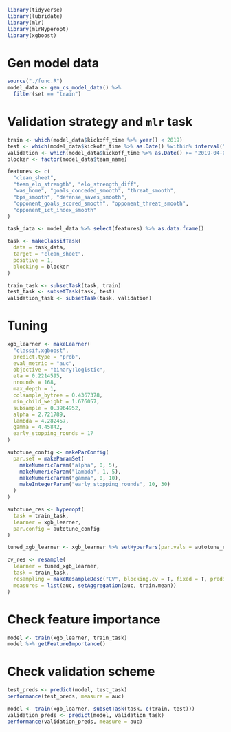 ```r
library(tidyverse)
library(lubridate)
library(mlr)
library(mlrHyperopt)
library(xgboost)
```


# Gen model data
```r
source("./func.R")
model_data <- gen_cs_model_data() %>% 
  filter(set == "train")
```

# Validation strategy and `mlr` task
```r
train <- which(model_data$kickoff_time %>% year() < 2019)
test <- which(model_data$kickoff_time %>% as.Date() %within% interval("2019-01-01", "2019-03-31"))
validation <- which(model_data$kickoff_time %>% as.Date() >= "2019-04-01")
blocker <- factor(model_data$team_name)

features <- c(
  "clean_sheet",
  "team_elo_strength", "elo_strength_diff",
  "was_home", "goals_conceded_smooth", "threat_smooth",
  "bps_smooth", "defense_saves_smooth",
  "opponent_goals_scored_smooth", "opponent_threat_smooth", 
  "opponent_ict_index_smooth"
)

task_data <- model_data %>% select(features) %>% as.data.frame()

task <- makeClassifTask(
  data = task_data,
  target = "clean_sheet",
  positive = 1,
  blocking = blocker
)

train_task <- subsetTask(task, train)
test_task <- subsetTask(task, test)
validation_task <- subsetTask(task, validation)
```

# Tuning
```r
xgb_learner <- makeLearner(
  "classif.xgboost",
  predict.type = "prob",
  eval_metric = "auc",
  objective = "binary:logistic",
  eta = 0.2214595,
  nrounds = 168,
  max_depth = 1,
  colsample_bytree = 0.4367378,
  min_child_weight = 1.676057,
  subsample = 0.3964952,
  alpha = 2.721789,
  lambda = 4.282457,
  gamma = 4.45842,
  early_stopping_rounds = 17
)

autotune_config <- makeParConfig(
  par.set = makeParamSet(
    makeNumericParam("alpha", 0, 5),
    makeNumericParam("lambda", 1, 5),
    makeNumericParam("gamma", 0, 10),
    makeIntegerParam("early_stopping_rounds", 10, 30)
  )
)

autotune_res <- hyperopt(
  task = train_task,
  learner = xgb_learner,
  par.config = autotune_config
)

tuned_xgb_learner <- xgb_learner %>% setHyperPars(par.vals = autotune_res$x)

cv_res <- resample(
  learner = tuned_xgb_learner,
  task = train_task,
  resampling = makeResampleDesc("CV", blocking.cv = T, fixed = T, predict = "both"),
  measures = list(auc, setAggregation(auc, train.mean))
)

```

# Check feature importance
```r
model <- train(xgb_learner, train_task)
model %>% getFeatureImportance()
```

# Check validation scheme
```r
test_preds <- predict(model, test_task)
performance(test_preds, measure = auc)

model <- train(xgb_learner, subsetTask(task, c(train, test)))
validation_preds <- predict(model, validation_task)
performance(validation_preds, measure = auc)
```

